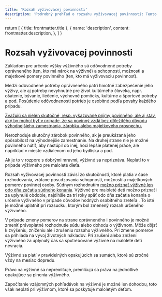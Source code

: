 ```yaml
---
title: 'Rozsah výživovacej povinnosti'
description: 'Podrobný prehľad o rozsahu vyživovacej povinnosti: Tento text vysvetľuje, ako sa určuje výška výživného na základe oprávnených potrieb a finančných možností povinného. Obsahuje kritériá pre hodnotenie odôvodnenosti potrieb a schopností povinného, vrátane aktuálnych a potenciálnych príjmov. Zdôrazňuje, že výživné môže byť priznané len od začiatku súdneho konania a je možné ho meniť pri zmene okolností. Zahrňuje informácie o práve na výživné, možnostiach vzájomného započítavania pohľadávok a špecifikách výživného pre maloleté deti.'
---
```


  return [
    { title: frontmatter.title },
    {
      name: 'description',
      content: frontmatter.description,
    },
  ]
}

# Rozsah vyživovacej povinnosti

Základom pre určenie výšky výživného sú odôvodnené potreby oprávneného (ten, kto má nárok na výživné) a schopnosti, možnosti a majetkové pomery povinného (ten, kto má vyživovaciu povinnosť).

Medzi odôvodnené potreby oprávneného patrí hmotné zabezpečenie jeho výživy, ale aj potreby nevyhnutné pre život kultúrneho človeka, napr. ošatenie, bývanie, liečenie, výchovné pomôcky, kultúrne a športové potreby a pod. Posúdenie odôvodnenosti potrieb je osobitné podľa povahy každého prípadu.

<u>
  Zvažujú sa nielen skutočné, resp. vykazované príjmy povinného, ale aj stav,
  aký by mohol byť v prípade, že sa povinný vzdá bez dôležitého dôvodu
  výhodnejšieho zamestnania, zárobku alebo majetkového prospechu.
</u>

Nerozhoduje skutočný zárobok povinného, ak je preukázaná jeho spôsobilosť na
výhodnejšie zamestnanie. Na druhej strane nie je možné povinného nútiť, aby nastúpil
do inej, hoci lepšie platenej práce, ale napríklad v mieste vzdialenom od jeho bydliska
a pod.

Ak je to v rozpore s dobrými mravmi, výživné sa nepriznáva. Neplatí to v prípade výživného pre maloleté dieťa.

Rozsah vyživovacej povinnosti závisí zo skutočností, ktoré platia v čase rozhodovania, vrátane posudzovania schopností, možností a majetkových pomerov povinnej osoby. Súdnym rozhodnutím <u>možno priznať výživné len odo dňa začatia súdneho konania</u>. Výživné pre maloleté deti možno priznať i za uplynulé obdobie, najdlhšie za tri roky späť odo dňa začatia konania o určenie výživného v prípade dôvodov hodných osobitného zreteľa . To isté je možné uplatniť pri rozsudku, ktorým bol zmenený rozsah určeného výživného.

V prípade zmeny pomerov na strane oprávneného i povinného je možné zmeniť právoplatné rozhodnutie súdu alebo dohodu o výživnom. Môže dôjsť k zvýšeniu, zníženiu ale i zrušeniu rozsahu výživného. Pri zmene pomerov sa prihliada na vývoj životných nákladov. Pri zrušení alebo znížení výživného za uplynulý čas sa spotrebované výživné na maloleté deti nevracia.

Výživné sa platí v pravidelných opakujúcich sa sumách, ktoré sú zročné vždy na mesiac dopredu.

Právo na výživné sa nepremlčuje, premlčujú sa práva na jednotlivé opakujúce sa plnenia výživného.

Započítanie vzájomných pohľadávok na výživné je možné len dohodou, toto však neplatí pri výživnom, ktoré sa poskytuje maloletým deťom.
